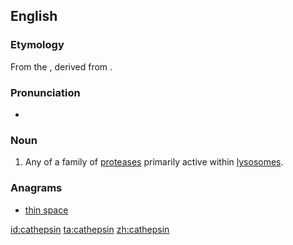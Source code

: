 ==English==

===Etymology===
From the {{etyl|de|en}} {{term|Kathepsin|lang=de}}, derived from {{etyl|grc|en}} {{term|καθέψω||tr=kathépsō|boil down|lang=grc}}.

===Pronunciation===
* {{IPA|kəˈθɛpsɪn|lang=en}}

===Noun===
{{en-noun}}
{{wikipedia}}

# {{context|protein|lang=en}} Any of a family of [[protease]]s primarily active within [[lysosome]]s.

===Anagrams===
* [[thin space#English|thin space]]

[[id:cathepsin]]
[[ta:cathepsin]]
[[zh:cathepsin]]